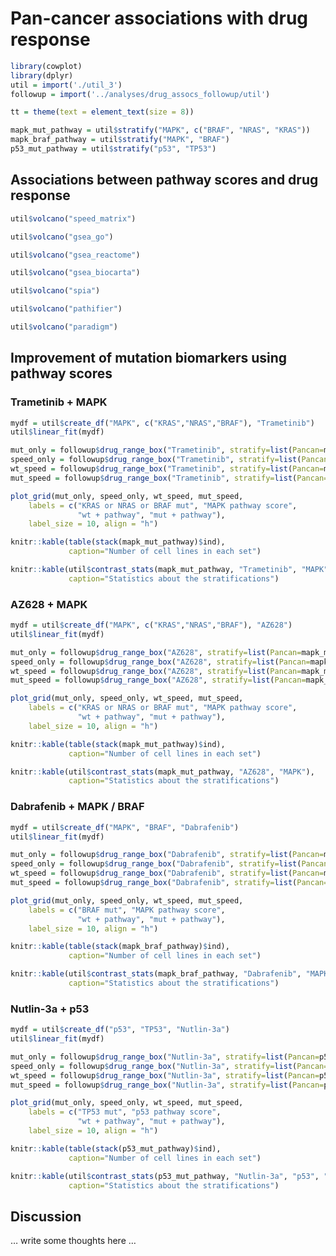 # Pan-cancer associations with drug response

```r
library(cowplot)
library(dplyr)
util = import('./util_3')
followup = import('../analyses/drug_assocs_followup/util')

tt = theme(text = element_text(size = 8))

mapk_mut_pathway = util$stratify("MAPK", c("BRAF", "NRAS", "KRAS"))
mapk_braf_pathway = util$stratify("MAPK", "BRAF")
p53_mut_pathway = util$stratify("p53", "TP53")
```

## Associations between pathway scores and drug response

```r
util$volcano("speed_matrix")
```

```r
util$volcano("gsea_go")
```

```r
util$volcano("gsea_reactome")
```

```r
util$volcano("gsea_biocarta")
```

```r
util$volcano("spia")
```

```r
util$volcano("pathifier")
```

```r
util$volcano("paradigm")
```


## Improvement of mutation biomarkers using pathway scores

### Trametinib + MAPK

```r
mydf = util$create_df("MAPK", c("KRAS","NRAS","BRAF"), "Trametinib")
util$linear_fit(mydf)
```

```r
mut_only = followup$drug_range_box("Trametinib", stratify=list(Pancan=mapk_mut_pathway[1:3])) + tt
speed_only = followup$drug_range_box("Trametinib", stratify=list(Pancan=mapk_mut_pathway[4:6])) + tt
wt_speed = followup$drug_range_box("Trametinib", stratify=list(Pancan=mapk_mut_pathway[7:9])) + tt
mut_speed = followup$drug_range_box("Trametinib", stratify=list(Pancan=mapk_mut_pathway[10:12])) + tt

plot_grid(mut_only, speed_only, wt_speed, mut_speed,
    labels = c("KRAS or NRAS or BRAF mut", "MAPK pathway score",
               "wt + pathway", "mut + pathway"),
    label_size = 10, align = "h")
```

```r
knitr::kable(table(stack(mapk_mut_pathway)$ind),
             caption="Number of cell lines in each set")
```

```r
knitr::kable(util$contrast_stats(mapk_mut_pathway, "Trametinib", "MAPK"),
             caption="Statistics about the stratifications")
```


### AZ628 + MAPK

```r
mydf = util$create_df("MAPK", c("KRAS","NRAS","BRAF"), "AZ628")
util$linear_fit(mydf)
```

```r
mut_only = followup$drug_range_box("AZ628", stratify=list(Pancan=mapk_mut_pathway[1:3])) + tt
speed_only = followup$drug_range_box("AZ628", stratify=list(Pancan=mapk_mut_pathway[4:6])) + tt
wt_speed = followup$drug_range_box("AZ628", stratify=list(Pancan=mapk_mut_pathway[7:9])) + tt
mut_speed = followup$drug_range_box("AZ628", stratify=list(Pancan=mapk_mut_pathway[10:12])) + tt

plot_grid(mut_only, speed_only, wt_speed, mut_speed,
    labels = c("KRAS or NRAS or BRAF mut", "MAPK pathway score",
               "wt + pathway", "mut + pathway"),
    label_size = 10, align = "h")
```

```r
knitr::kable(table(stack(mapk_mut_pathway)$ind),
             caption="Number of cell lines in each set")
```

```r
knitr::kable(util$contrast_stats(mapk_mut_pathway, "AZ628", "MAPK"),
             caption="Statistics about the stratifications")
```


### Dabrafenib + MAPK / BRAF

```r
mydf = util$create_df("MAPK", "BRAF", "Dabrafenib")
util$linear_fit(mydf)
```

```r
mut_only = followup$drug_range_box("Dabrafenib", stratify=list(Pancan=mapk_braf_pathway[1:3])) + tt
speed_only = followup$drug_range_box("Dabrafenib", stratify=list(Pancan=mapk_braf_pathway[4:6])) + tt
wt_speed = followup$drug_range_box("Dabrafenib", stratify=list(Pancan=mapk_braf_pathway[7:9])) + tt
mut_speed = followup$drug_range_box("Dabrafenib", stratify=list(Pancan=mapk_braf_pathway[10:12])) + tt

plot_grid(mut_only, speed_only, wt_speed, mut_speed,
    labels = c("BRAF mut", "MAPK pathway score",
               "wt + pathway", "mut + pathway"),
    label_size = 10, align = "h")
```

```r
knitr::kable(table(stack(mapk_braf_pathway)$ind),
             caption="Number of cell lines in each set")
```

```r
knitr::kable(util$contrast_stats(mapk_braf_pathway, "Dabrafenib", "MAPK", "BRAF"),
             caption="Statistics about the stratifications")
```


### Nutlin-3a + p53

```r
mydf = util$create_df("p53", "TP53", "Nutlin-3a")
util$linear_fit(mydf)
```

```r
mut_only = followup$drug_range_box("Nutlin-3a", stratify=list(Pancan=p53_mut_pathway[1:3])) + tt
speed_only = followup$drug_range_box("Nutlin-3a", stratify=list(Pancan=p53_mut_pathway[4:6])) + tt
wt_speed = followup$drug_range_box("Nutlin-3a", stratify=list(Pancan=p53_mut_pathway[7:9])) + tt
mut_speed = followup$drug_range_box("Nutlin-3a", stratify=list(Pancan=p53_mut_pathway[10:12])) + tt

plot_grid(mut_only, speed_only, wt_speed, mut_speed,
    labels = c("TP53 mut", "p53 pathway score",
               "wt + pathway", "mut + pathway"),
    label_size = 10, align = "h")
```

```r
knitr::kable(table(stack(p53_mut_pathway)$ind),
             caption="Number of cell lines in each set")
```

```r
knitr::kable(util$contrast_stats(p53_mut_pathway, "Nutlin-3a", "p53", "TP53"),
             caption="Statistics about the stratifications")
```


## Discussion

... write some thoughts here ...
